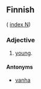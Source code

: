 ==Finnish==
( [[Wiktionary:Finnish_index_n|index N]])

===Adjective===

# [[young]].

====Antonyms====

* [[vanha]]